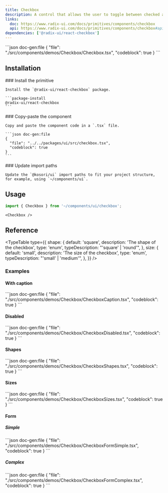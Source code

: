 ```yaml
---
title: Checkbox
description: A control that allows the user to toggle between checked and not checked.
links:
  doc: https://www.radix-ui.com/docs/primitives/components/checkbox
  api: https://www.radix-ui.com/docs/primitives/components/checkbox#api-reference
dependencies: ['@radix-ui/react-checkbox']
---
```


<ComponentPreview name='checkbox'>
```json doc-gen:file
{
  "file": "./src/components/demos/Checkbox/Checkbox.tsx",
  "codeblock": true
}
```
</ComponentPreview>

## Installation

<Steps>

  <Step>
    ### Install the primitive
    
    Install the `@radix-ui/react-checkbox` package.

    ```package-install
    @radix-ui/react-checkbox
    ```

  </Step>
    
  <Step>
    ### Copy-paste the component
    
    Copy and paste the component code in a `.tsx` file.

    ```json doc-gen:file
    {
      "file": "../../packages/ui/src/checkbox.tsx",
      "codeblock": true
    }
    ```

  </Step>

  <Step>
    ### Update import paths

    Update the `@kosori/ui` import paths to fit your project structure, for example, using `~/components/ui`.

  </Step>

</Steps>

## Usage

```ts
import { Checkbox } from '~/components/ui/checkbox';
```

```tsx
<Checkbox />
```

## Reference

<TypeTable
  type={{
    shape: {
      default: 'square',
      description: 'The shape of the checkbox',
      type: 'enum',
      typeDescription: "'square' | 'round'",
    },
    size: {
      default: 'small',
      description: 'The size of the checkbox',
      type: 'enum',
      typeDescription: "'small' | 'medium'",
    },
  }}
/>

### Examples

#### With caption

<ComponentPreview name='checkbox-caption'>
```json doc-gen:file
{
  "file": "./src/components/demos/Checkbox/CheckboxCaption.tsx",
  "codeblock": true
}
```
</ComponentPreview>

#### Disabled

<ComponentPreview name='checkbox-disabled'>
```json doc-gen:file
{
  "file": "./src/components/demos/Checkbox/CheckboxDisabled.tsx",
  "codeblock": true
}
```
</ComponentPreview>

#### Shapes

<ComponentPreview name='checkbox-shapes'>
```json doc-gen:file
{
  "file": "./src/components/demos/Checkbox/CheckboxShapes.tsx",
  "codeblock": true
}
```
</ComponentPreview>

#### Sizes

<ComponentPreview name='checkbox-sizes'>
```json doc-gen:file
{
  "file": "./src/components/demos/Checkbox/CheckboxSizes.tsx",
  "codeblock": true
}
```
</ComponentPreview>

#### Form

##### Simple

<ComponentPreview name='checkbox-form-simple'>
```json doc-gen:file
{
  "file": "./src/components/demos/Checkbox/CheckboxFormSimple.tsx",
  "codeblock": true
}
```
</ComponentPreview>

##### Complex

<ComponentPreview name='checkbox-form-complex'>
```json doc-gen:file
{
  "file": "./src/components/demos/Checkbox/CheckboxFormComplex.tsx",
  "codeblock": true
}
```
</ComponentPreview>
